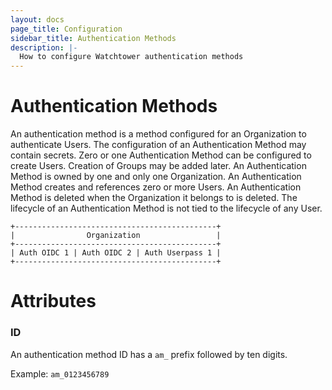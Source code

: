 ```yaml
---
layout: docs
page_title: Configuration
sidebar_title: Authentication Methods
description: |-
  How to configure Watchtower authentication methods
---
```


# Authentication Methods

An authentication method is a method configured for an Organization to authenticate Users. The configuration of an Authentication Method may contain secrets. Zero or one Authentication Method can be configured to create Users. Creation of Groups may be added later. An Authentication Method is owned by one and only one Organization. An Authentication Method creates and references zero or more Users. An Authentication Method is deleted when the Organization it belongs to is deleted. The lifecycle of an Authentication Method is not tied to the lifecycle of any User.

```shell-session
+---------------------------------------------+
|                Organization                 |
+---------------------------------------------+
| Auth OIDC 1 | Auth OIDC 2 | Auth Userpass 1 |
+---------------------------------------------+
```

# Attributes

### ID

An authentication method ID has a `am_` prefix followed by ten digits.

Example: `am_0123456789`
